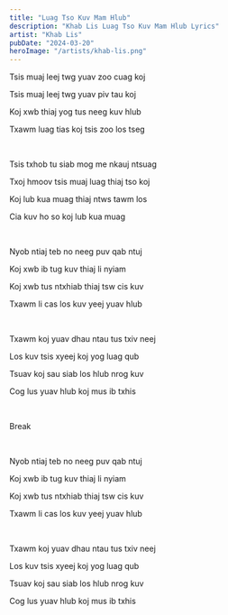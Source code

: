```yaml
---
title: "Luag Tso Kuv Mam Hlub"
description: "Khab Lis Luag Tso Kuv Mam Hlub Lyrics"
artist: "Khab Lis"
pubDate: "2024-03-20"
heroImage: "/artists/khab-lis.png"
---
```


Tsis muaj leej twg yuav zoo cuag koj

Tsis muaj leej twg yuav piv tau koj

Koj xwb thiaj yog tus neeg kuv hlub

Txawm luag tias koj tsis zoo los tseg

<br />

Tsis txhob tu siab mog me nkauj ntsuag

Txoj hmoov tsis muaj luag thiaj tso koj

Koj lub kua muag thiaj ntws tawm los

Cia kuv ho so koj lub kua muag

<br />

Nyob ntiaj teb no neeg puv qab ntuj

Koj xwb ib tug kuv thiaj li nyiam

Koj xwb tus ntxhiab thiaj tsw cis kuv

Txawm li cas los kuv yeej yuav hlub

<br />

Txawm koj yuav dhau ntau tus txiv neej

Los kuv tsis xyeej koj yog luag qub

Tsuav koj sau siab los hlub nrog kuv

Cog lus yuav hlub koj mus ib txhis

<br />

Break

<br />

Nyob ntiaj teb no neeg puv qab ntuj

Koj xwb ib tug kuv thiaj li nyiam

Koj xwb tus ntxhiab thiaj tsw cis kuv

Txawm li cas los kuv yeej yuav hlub

<br />

Txawm koj yuav dhau ntau tus txiv neej

Los kuv tsis xyeej koj yog luag qub

Tsuav koj sau siab los hlub nrog kuv

Cog lus yuav hlub koj mus ib txhis
